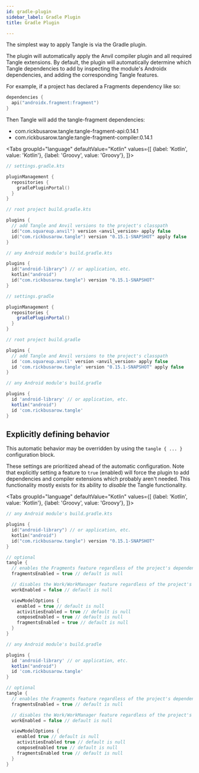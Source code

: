 ```yaml
---
id: gradle-plugin
sidebar_label: Gradle Plugin
title: Gradle Plugin

---
```



The simplest way to apply Tangle is via the Gradle plugin.

The plugin will automatically apply the Anvil compiler plugin and all required Tangle extensions.
By default, the plugin will automatically determine which Tangle dependencies to add by inspecting
the module's Androidx dependencies, and adding the corresponding Tangle features.

For example, if a project has declared a Fragments dependency like so:

```kotlin
dependencies {
  api("androidx.fragment:fragment")
}
```

Then Tangle will add the tangle-fragment dependencies:
- com.rickbusarow.tangle:tangle-fragment-api:0.14.1
- com.rickbusarow.tangle:tangle-fragment-compiler:0.14.1


<Tabs groupId="language"
  defaultValue="Kotlin"
  values={[
    {label: 'Kotlin', value: 'Kotlin'},
    {label: 'Groovy', value: 'Groovy'},
]}>

<TabItem value="Kotlin">

```kotlin
// settings.gradle.kts

pluginManagement {
  repositories {
    gradlePluginPortal()
  }
}
```

```kotlin
// root project build.gradle.kts

plugins {
  // add Tangle and Anvil versions to the project's classpath
  id("com.squareup.anvil") version <anvil_version> apply false
  id("com.rickbusarow.tangle") version "0.15.1-SNAPSHOT" apply false
}
```

```kotlin
// any Android module's build.gradle.kts

plugins {
  id("android-library") // or application, etc.
  kotlin("android")
  id("com.rickbusarow.tangle") version "0.15.1-SNAPSHOT"
}
```

</TabItem>

<TabItem value="Groovy">

```groovy
// settings.gradle

pluginManagement {
  repositories {
    gradlePluginPortal()
  }
}
```

```groovy
// root project build.gradle

plugins {
  // add Tangle and Anvil versions to the project's classpath
  id 'com.squareup.anvil' version <anvil_version> apply false
  id 'com.rickbusarow.tangle' version "0.15.1-SNAPSHOT" apply false
}
```

```groovy
// any Android module's build.gradle

plugins {
  id 'android-library' // or application, etc.
  kotlin("android")
  id 'com.rickbusarow.tangle'
}
```

</TabItem>

</Tabs>

## Explicitly defining behavior

This automatic behavior may be overridden by using the `tangle { ... }` configuration block.

These settings are prioritized ahead of the automatic configuration.  Note that explicitly setting
a feature to `true` (enabled) will force the plugin to add dependencies and compiler extensions
which probably aren't needed.  This functionality mostly exists for its ability to *disable* the
Tangle functionality.

<Tabs groupId="language"
  defaultValue="Kotlin"
  values={[
    {label: 'Kotlin', value: 'Kotlin'},
    {label: 'Groovy', value: 'Groovy'},
]}>

<TabItem value="Kotlin">

```kotlin
// any Android module's build.gradle.kts

plugins {
  id("android-library") // or application, etc.
  kotlin("android")
  id("com.rickbusarow.tangle") version "0.15.1-SNAPSHOT"
}

// optional
tangle {
  // enables the Fragments feature regardless of the project's dependencies
  fragmentsEnabled = true // default is null

  // disables the Work/WorkManager feature regardless of the project's dependencies
  workEnabled = false // default is null

  viewModelOptions {
    enabled = true // default is null
    activitiesEnabled = true // default is null
    composeEnabled = true // default is null
    fragmentsEnabled = true // default is null
  }
}
```

</TabItem>

<TabItem value="Groovy">

```groovy
// any Android module's build.gradle

plugins {
  id 'android-library' // or application, etc.
  kotlin("android")
  id 'com.rickbusarow.tangle'
}

// optional
tangle {
  // enables the Fragments feature regardless of the project's dependencies
  fragmentsEnabled = true // default is null

  // disables the Work/WorkManager feature regardless of the project's dependencies
  workEnabled = false // default is null

  viewModelOptions {
    enabled true // default is null
    activitiesEnabled true // default is null
    composeEnabled true // default is null
    fragmentsEnabled true // default is null
  }
}
```

</TabItem>


</Tabs>
